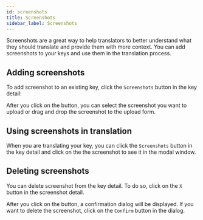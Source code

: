 ---
id: screenshots
title: Screenshots
sidebar_label: Screenshots
---


Screenshots are a great way to help translators to better understand what they should translate and provide them with more context.
You can add screenshots to your keys and use them in the translation process.

## Adding screenshots

To add screenshot to an existing key, click the `Screenshots` button in the key detail:

<ScreenshotWrapper
  src="/img/docs/platform/screenshot.webp"
  alt="key screenshot button"
/>

After you click on the button, you can select the screenshot you want to upload or drag and drop the screenshot to the upload form.

## Using screenshots in translation

When you are translating your key, you can click the `Screenshots` button in the key detail and click on the the screenshot to see it in the modal window.

<ScreenshotWrapper
  src="/img/docs/platform/screenshot-menu.webp"
  alt="key view screenshot"
/>

## Deleting screenshots

You can delete screenshot from the key detail. To do so, click on the `X` button in the screenshot detail.

<ScreenshotWrapper
  src="/img/docs/platform/screenshot-delete.webp"
  alt="key delete screenshot"
/>

After you click on the button, a confirmation dialog will be displayed. If you want to delete the screenshot, click on the `Confirm` button in the dialog.
